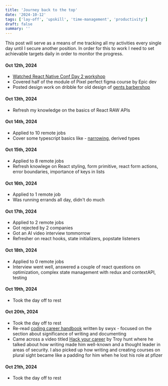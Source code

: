 ```yaml
---
title: 'Journey back to the top'
date: '2024-10-12'
tags: ['lay-off', 'upskill', 'time-management', 'productivity']
draft: false
summary: ''
---
```


This post will serve as a means of me tracking all my activities every single day until I secure another position. In order for this to work
I need to set achievable targets daily in order to monitor the progress.

#### Oct 12th, 2024

- [Watched React Native Conf Day 2 workshop](https://www.youtube.com/watch?v=Q5SMmKb7qVI)
- Covered half of the module of Pixel perfect figma course by Epic dev
- Posted design work on dribble for old design of [gents barbershop](https://dribbble.com/shots/25018813-Gents-barbershop-landing-page)

#### Oct 13th, 2024

- Refresh my knowledge on the basics of React RAW APIs

#### Oct 14th, 2024

- Applied to 10 remote jobs
- Cover some typescript basics like - [narrowing](https://www.typescriptlang.org/docs/handbook/2/narrowing.html), derived types

#### Oct 15th, 2024

- Applied to 8 remote jobs
- Refresh knowlege on React styling, form primitive, react form actions, error boundaries, importance of keys in lists

#### Oct 16th, 2024

- Applied to 1 remote job
- Was running errands all day, didn't do much

#### Oct 17th, 2024

- Applied to 2 remote jobs
- Got rejected by 2 companies
- Got an AI video interview tommorrow
- Refresher on react hooks, state initializers, popstate listeners

#### Oct 18th, 2024

- Applied to 0 remote jobs
- Interview went well, answered a couple of react questions on optimization, complex state management with redux and contextAPI, testing

#### Oct 19th, 2024

- Took the day off to rest

#### Oct 20th, 2024

- Took the day off to rest
- Re-read [coding career handbook](https://learninpublic.org/) written by swyx - focused on the section about significance of writing and documenting
- Came across a video titled [Hack your career](https://www.youtube.com/watch?app=desktop&v=-MUhcgXBj_A#bottom-sheet) by Troy hunt where he talked about how writing made him well-known and a thought leader in areas of security. I also
  picked up how writing and creating courses on plural sight became like a padding for him when he lost his role at pfizer

#### Oct 21th, 2024

- Took the day off to rest
